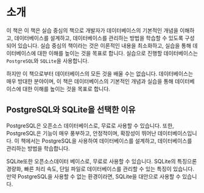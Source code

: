 # 소개
이 책은 이 책은 실습 중심의 책으로 개발자가 데이터베이스의 기본적인 개념을 이해하고, 데이터베이스를 설계하고, 데이터베이스를 관리하는 방법을 학습할 수 있도록 구성되어 있습니다. 실습 중심의 책이라는 것은 이론적인 내용을 최소화하고, 실습을 통해 데이터베이스에 대한 이해를 높이는 것을 목표로 합니다. 실습으로 진행할 데이터베이스는 `PostgreSQL`와 `SQLite`을 사용합니다.

하지만 이 책으로부터 데이터베이스의 모든 것을 배울 수는 없습니다. 데이터베이스는 매우 방대한 분야이며, 이 책은 데이터베이스의 기본적인 개념과 실습을 통해 데이터베이스에 대한 이해를 높이는 것을 목표로 합니다.

## PostgreSQL와 SQLite을 선택한 이유
PostgreSQL은 오픈소스 데이터베이스로, 무료로 사용할 수 있습니다. 또한, PostgreSQL은 기능이 매우 풍부하고, 안정적이며, 확장성이 뛰어난 데이터베이스입니다. 이 책에서는 PostgreSQL을 사용하여 데이터베이스를 설계하고, 데이터베이스를 관리하는 방법을 학습합니다.

SQLite또한 오픈소스데이터 베이스로, 무료로 사용할 수 있습니다. SQLite의 특징으론 경량화, 빠른 처리 속도, 단일 파일로 데이터베이스를 관리할 수 있는 특징이 있습니다. 만약 PostgreSQL을 사용할 수 없는 환경이라면, SQLite을 대안으로 사용할 수 있습니다.

